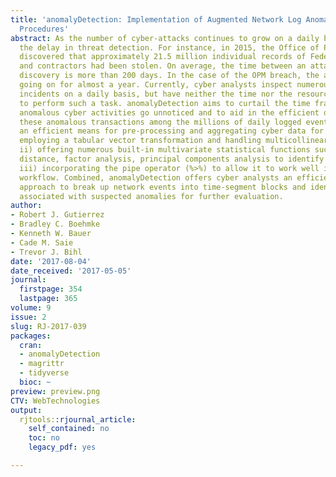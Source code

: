 ```yaml
---
title: 'anomalyDetection: Implementation of Augmented Network Log Anomaly Detection
  Procedures'
abstract: As the number of cyber-attacks continues to grow on a daily basis, so does
  the delay in threat detection. For instance, in 2015, the Office of Personnel Management
  discovered that approximately 21.5 million individual records of Federal employees
  and contractors had been stolen. On average, the time between an attack and its
  discovery is more than 200 days. In the case of the OPM breach, the attack had been
  going on for almost a year. Currently, cyber analysts inspect numerous potential
  incidents on a daily basis, but have neither the time nor the resources available
  to perform such a task. anomalyDetection aims to curtail the time frame in which
  anomalous cyber activities go unnoticed and to aid in the efficient discovery of
  these anomalous transactions among the millions of daily logged events by i) providing
  an efficient means for pre-processing and aggregating cyber data for analysis by
  employing a tabular vector transformation and handling multicollinearity concerns;
  ii) offering numerous built-in multivariate statistical functions such as Mahalanobis
  distance, factor analysis, principal components analysis to identify anomalous activity,
  iii) incorporating the pipe operator (%>%) to allow it to work well in the tidyverse
  workflow. Combined, anomalyDetection offers cyber analysts an efficient and simplified
  approach to break up network events into time-segment blocks and identify periods
  associated with suspected anomalies for further evaluation.
author:
- Robert J. Gutierrez
- Bradley C. Boehmke
- Kenneth W. Bauer
- Cade M. Saie
- Trevor J. Bihl
date: '2017-08-04'
date_received: '2017-05-05'
journal:
  firstpage: 354
  lastpage: 365
volume: 9
issue: 2
slug: RJ-2017-039
packages:
  cran:
  - anomalyDetection
  - magrittr
  - tidyverse
  bioc: ~
preview: preview.png
CTV: WebTechnologies
output:
  rjtools::rjournal_article:
    self_contained: no
    toc: no
    legacy_pdf: yes

---
```

